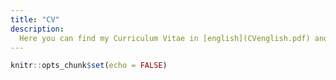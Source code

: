 ```yaml
---
title: "CV"
description: 
  Here you can find my Curriculum Vitae in [english](CVenglish.pdf) and [spanish](CVspanish.pdf).
---
```


```r
knitr::opts_chunk$set(echo = FALSE)
```

